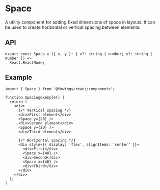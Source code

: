# Space

A utility component for adding fixed dimensions of space in layouts. It can be used to create horizontal or vertical spacing between elements.

## API

```tsx
export const Space = ({ x, y }: { x?: string | number; y?: string | number }) =>
  React.ReactNode;
```

## Example

```tsx
import { Space } from '@fewings/react/components';

function SpacingExample() {
  return (
    <div>
      {/* Vertical spacing */}
      <div>First element</div>
      <Space y={20} />
      <div>Second element</div>
      <Space y={20} />
      <div>Third element</div>

      {/* Horizontal spacing */}
      <div style={{ display: 'flex', alignItems: 'center' }}>
        <div>First</div>
        <Space x={40} />
        <div>Second</div>
        <Space x={40} />
        <div>Third</div>
      </div>
    </div>
  );
}
```

